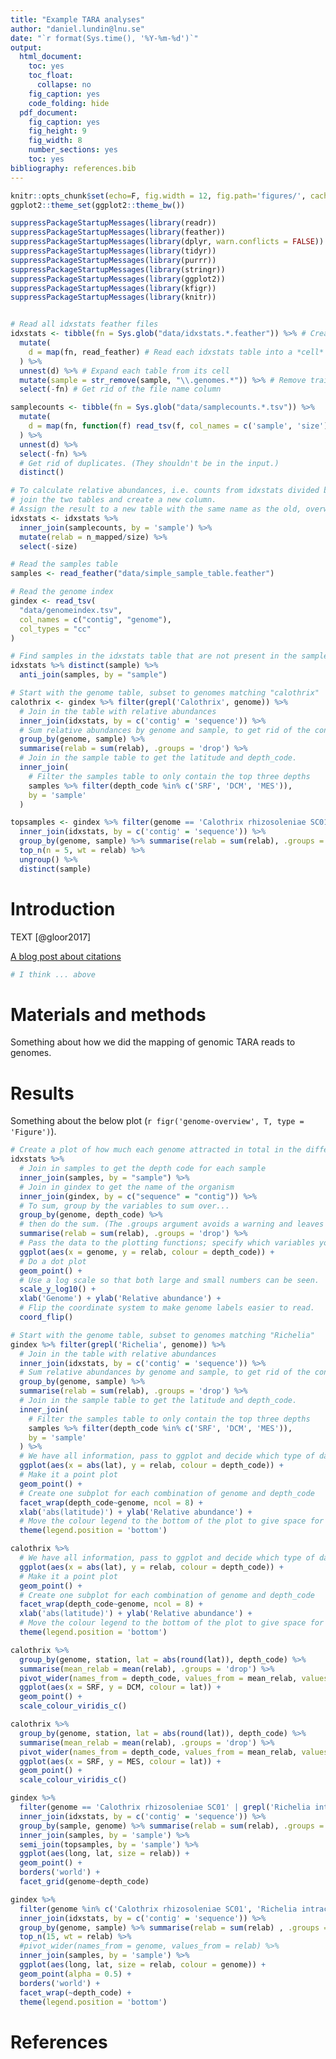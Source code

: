```yaml
---
title: "Example TARA analyses"
author: "daniel.lundin@lnu.se"
date: "`r format(Sys.time(), '%Y-%m-%d')`"
output:
  html_document:
    toc: yes
    toc_float:
      collapse: no
    fig_caption: yes
    code_folding: hide
  pdf_document:
    fig_caption: yes
    fig_height: 9
    fig_width: 8
    number_sections: yes
    toc: yes
bibliography: references.bib
---
```


```r
knitr::opts_chunk$set(echo=F, fig.width = 12, fig.path='figures/', cache = TRUE)
ggplot2::theme_set(ggplot2::theme_bw())
```

```r
suppressPackageStartupMessages(library(readr))
suppressPackageStartupMessages(library(feather))
suppressPackageStartupMessages(library(dplyr, warn.conflicts = FALSE))
suppressPackageStartupMessages(library(tidyr))
suppressPackageStartupMessages(library(purrr))
suppressPackageStartupMessages(library(stringr))
suppressPackageStartupMessages(library(ggplot2))
suppressPackageStartupMessages(library(kfigr))
suppressPackageStartupMessages(library(knitr))
```

```r
```

```r
# Read all idxstats feather files
idxstats <- tibble(fn = Sys.glob("data/idxstats.*.feather")) %>% # Create a table with all file names
  mutate(
    d = map(fn, read_feather) # Read each idxstats table into a *cell*
  ) %>% 
  unnest(d) %>% # Expand each table from its cell
  mutate(sample = str_remove(sample, "\\.genomes.*")) %>% # Remove trailing characters from sample name
  select(-fn) # Get rid of the file name column
```

```r
samplecounts <- tibble(fn = Sys.glob("data/samplecounts.*.tsv")) %>%
  mutate(
    d = map(fn, function(f) read_tsv(f, col_names = c('sample', 'size'), col_types = 'ci'))
  ) %>%
  unnest(d) %>%
  select(-fn) %>%
  # Get rid of duplicates. (They shouldn't be in the input.)
  distinct()
```

```r
# To calculate relative abundances, i.e. counts from idxstats divided by total library sizes,
# join the two tables and create a new column.
# Assign the result to a new table with the same name as the old, overwriting the old.
idxstats <- idxstats %>%
  inner_join(samplecounts, by = 'sample') %>%
  mutate(relab = n_mapped/size) %>%
  select(-size)
```

```r
# Read the samples table
samples <- read_feather("data/simple_sample_table.feather")

# Read the genome index
gindex <- read_tsv(
  "data/genomeindex.tsv",
  col_names = c("contig", "genome"),
  col_types = "cc"
)
```

```r
# Find samples in the idxstats table that are not present in the samples table
idxstats %>% distinct(sample) %>%
  anti_join(samples, by = "sample")
```

```r
# Start with the genome table, subset to genomes matching "calothrix"
calothrix <- gindex %>% filter(grepl('Calothrix', genome)) %>%
  # Join in the table with relative abundances
  inner_join(idxstats, by = c('contig' = 'sequence')) %>%
  # Sum relative abundances by genome and sample, to get rid of the contig data
  group_by(genome, sample) %>%
  summarise(relab = sum(relab), .groups = 'drop') %>%
  # Join in the sample table to get the latitude and depth_code.
  inner_join(
    # Filter the samples table to only contain the top three depths
    samples %>% filter(depth_code %in% c('SRF', 'DCM', 'MES')), 
    by = 'sample'
  )
```

```r
topsamples <- gindex %>% filter(genome == 'Calothrix rhizosoleniae SC01' | grepl('Richelia intra', genome)) %>%
  inner_join(idxstats, by = c('contig' = 'sequence')) %>%
  group_by(genome, sample) %>% summarise(relab = sum(relab), .groups = 'drop_last') %>%
  top_n(n = 5, wt = relab) %>%
  ungroup() %>%
  distinct(sample)
```

# Introduction

TEXT [@gloor2017]

[A blog post about citations](https://blog.rstudio.com/2020/11/09/rstudio-1-4-preview-citations/)

```r
# I think ... above
```

# Materials and methods

Something about how we did the mapping of genomic TARA reads to genomes.

# Results

Something about the below plot (`r figr('genome-overview', T, type = 'Figure')`).

```r
# Create a plot of how much each genome attracted in total in the different depth classes.
idxstats %>%
  # Join in samples to get the depth code for each sample
  inner_join(samples, by = "sample") %>%
  # Join in gindex to get the name of the organism
  inner_join(gindex, by = c("sequence" = "contig")) %>%
  # To sum, group by the variables to sum over...
  group_by(genome, depth_code) %>% 
  # then do the sum. (The .groups argument avoids a warning and leaves the data in a sortable, useful state.)
  summarise(relab = sum(relab), .groups = 'drop') %>%
  # Pass the data to the plotting functions; specify which variables you want to map to what part of the plot.
  ggplot(aes(x = genome, y = relab, colour = depth_code)) +
  # Do a dot plot
  geom_point() +
  # Use a log scale so that both large and small numbers can be seen.
  scale_y_log10() +
  xlab('Genome') + ylab('Relative abundance') +
  # Flip the coordinate system to make genome labels easier to read.
  coord_flip()
```

```r
# Start with the genome table, subset to genomes matching "Richelia"
gindex %>% filter(grepl('Richelia', genome)) %>%
  # Join in the table with relative abundances
  inner_join(idxstats, by = c('contig' = 'sequence')) %>%
  # Sum relative abundances by genome and sample, to get rid of the contig data
  group_by(genome, sample) %>%
  summarise(relab = sum(relab), .groups = 'drop') %>%
  # Join in the sample table to get the latitude and depth_code.
  inner_join(
    # Filter the samples table to only contain the top three depths
    samples %>% filter(depth_code %in% c('SRF', 'DCM', 'MES')), 
    by = 'sample'
  ) %>%
  # We have all information, pass to ggplot and decide which type of data to plot where
  ggplot(aes(x = abs(lat), y = relab, colour = depth_code)) +
  # Make it a point plot
  geom_point() +
  # Create one subplot for each combination of genome and depth_code
  facet_wrap(depth_code~genome, ncol = 8) +
  xlab('abs(latitude)') + ylab('Relative abundance') +
  # Move the colour legend to the bottom of the plot to give space for a longer x axis
  theme(legend.position = 'bottom')
```

```r
calothrix %>%
  # We have all information, pass to ggplot and decide which type of data to plot where
  ggplot(aes(x = abs(lat), y = relab, colour = depth_code)) +
  # Make it a point plot
  geom_point() +
  # Create one subplot for each combination of genome and depth_code
  facet_wrap(depth_code~genome, ncol = 8) +
  xlab('abs(latitude)') + ylab('Relative abundance') +
  # Move the colour legend to the bottom of the plot to give space for a longer x axis
  theme(legend.position = 'bottom')
```

```r
calothrix %>% 
  group_by(genome, station, lat = abs(round(lat)), depth_code) %>%
  summarise(mean_relab = mean(relab), .groups = 'drop') %>%
  pivot_wider(names_from = depth_code, values_from = mean_relab, values_fill = 0) %>%
  ggplot(aes(x = SRF, y = DCM, colour = lat)) +
  geom_point() +
  scale_colour_viridis_c()
```

```r
calothrix %>% 
  group_by(genome, station, lat = abs(round(lat)), depth_code) %>%
  summarise(mean_relab = mean(relab), .groups = 'drop') %>%
  pivot_wider(names_from = depth_code, values_from = mean_relab, values_fill = 0) %>%
  ggplot(aes(x = SRF, y = MES, colour = lat)) +
  geom_point() +
  scale_colour_viridis_c()
```

```r
gindex %>% 
  filter(genome == 'Calothrix rhizosoleniae SC01' | grepl('Richelia intra', genome)) %>%
  inner_join(idxstats, by = c('contig' = 'sequence')) %>%
  group_by(sample, genome) %>% summarise(relab = sum(relab), .groups = 'drop') %>%
  inner_join(samples, by = 'sample') %>%
  semi_join(topsamples, by = 'sample') %>%
  ggplot(aes(long, lat, size = relab)) +
  geom_point() +
  borders('world') +
  facet_grid(genome~depth_code)
```

```r
gindex %>% 
  filter(genome %in% c('Calothrix rhizosoleniae SC01', 'Richelia intracellularis HH01', 'Richelia intracellularis HM01', 'Richelia intracellularis RC01')) %>%
  inner_join(idxstats, by = c('contig' = 'sequence')) %>%
  group_by(genome, sample) %>% summarise(relab = sum(relab) , .groups = 'drop_last') %>%
  top_n(15, wt = relab) %>%
  #pivot_wider(names_from = genome, values_from = relab) %>%
  inner_join(samples, by = 'sample') %>%
  ggplot(aes(long, lat, size = relab, colour = genome)) +
  geom_point(alpha = 0.5) +
  borders('world') +
  facet_wrap(~depth_code) +
  theme(legend.position = 'bottom')

```

# References

